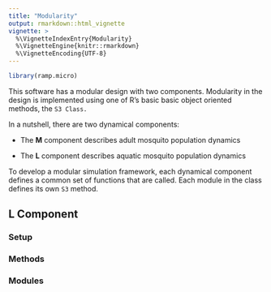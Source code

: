 ```yaml
---
title: "Modularity"
output: rmarkdown::html_vignette
vignette: >
  %\VignetteIndexEntry{Modularity}
  %\VignetteEngine{knitr::rmarkdown}
  %\VignetteEncoding{UTF-8}
---
```


```r
library(ramp.micro)
```

This software has a modular design with two components. Modularity in the design is implemented using one of R's basic basic object oriented methods, the `S3 Class.` 

In a nutshell, there are two dynamical components: 

+ The **M** component describes adult mosquito population dynamics

+ The **L** component describes aquatic mosquito population dynamics

To develop a modular simulation framework, each dynamical component defines a common set of functions that are called. Each module in the class defines its own `S3` method. 



## **L** Component

### Setup 

### Methods 

### Modules

